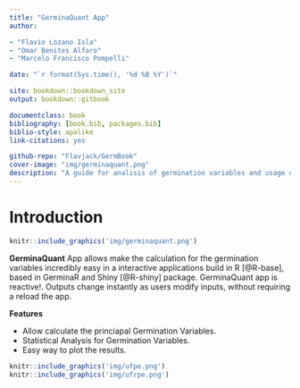 ```yaml
--- 
title: "GerminaQuant App"
author: 

- "Flavio Lozano Isla"
- "Omar Benites Alfaro"
- "Marcelo Francisco Pompelli"

date: "`r format(Sys.time(), '%d %B %Y')`"

site: bookdown::bookdown_site
output: bookdown::gitbook

documentclass: book
bibliography: [book.bib, packages.bib]
biblio-style: apalike
link-citations: yes

github-repo: "Flavjack/GermBook"
cover-image: "img/germinaquant.png"
description: "A guide for analisis of germination variables and usage of GerminaQuant web App."
---
```



# Introduction {-}


```r
knitr::include_graphics('img/germinaquant.png')
```


**GerminaQuant** App allows make the calculation for the germination variables incredibly easy in a interactive applications build in R [@R-base], based in GerminaR and Shiny [@R-shiny] package. GerminaQuant app is reactive!. Outputs change instantly as users modify inputs, without requiring a reload the app.

**Features**

  - Allow calculate the princiapal Germination Variables.
  - Statistical Analysis for Germination Variables.
  - Easy way to plot the results.

```r
knitr::include_graphics('img/ufpe.png')
knitr::include_graphics('img/ufrpe.png')
```

